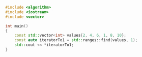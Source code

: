 ```cpp showLineNumbers
#include <algorithm>
#include <iostream>
#include <vector>

int main()
{
    const std::vector<int> values{2, 4, 6, 1, 8, 10};
    const auto iteratorTo1 = std::ranges::find(values, 1);
    std::cout << *iteratorTo1;
}
```